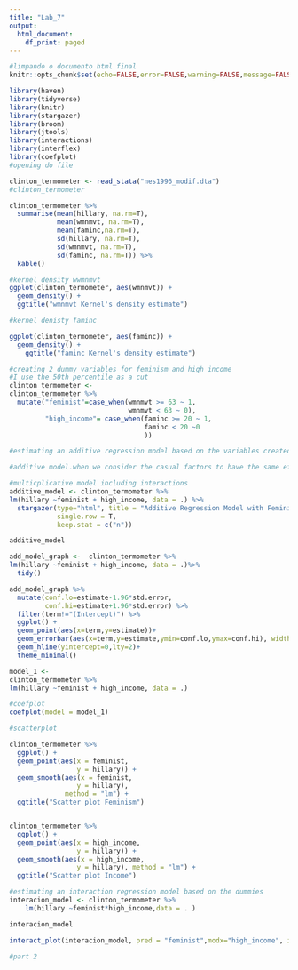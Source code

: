 ```yaml
---
title: "Lab_7"
output: 
  html_document:
    df_print: paged
---
```


```r
#limpando o documento html final
knitr::opts_chunk$set(echo=FALSE,error=FALSE,warning=FALSE,message=FALSE)
```

```r
library(haven)
library(tidyverse)
library(knitr)
library(stargazer)
library(broom)
library(jtools)
library(interactions)
library(interflex)
library(coefplot)
#opening do file

clinton_termometer <- read_stata("nes1996_modif.dta")
#clinton_termometer
```

```r
clinton_termometer %>%
  summarise(mean(hillary, na.rm=T),
            mean(wmnmvt, na.rm=T),
            mean(faminc,na.rm=T),
            sd(hillary, na.rm=T),
            sd(wmnmvt, na.rm=T),
            sd(faminc, na.rm=T)) %>%
  kable()

#kernel density wwmnmvt
ggplot(clinton_termometer, aes(wmnmvt)) +
  geom_density() +
  ggtitle("wmnmvt Kernel's density estimate")

#kernel denisty faminc

ggplot(clinton_termometer, aes(faminc)) +
  geom_density() +
    ggtitle("faminc Kernel's density estimate")

```

```r
#creating 2 dummy variables for feminism and high income
#I use the 50th percentile as a cut 
clinton_termometer <-
clinton_termometer %>%
  mutate("feminist"=case_when(wmnmvt >= 63 ~ 1,
                              wmnmvt < 63 ~ 0),
         "high_income"= case_when(faminc >= 20 ~ 1,
                                  faminc < 20 ~0
                                  ))
```

```r
#estimating an additive regression model based on the variables created above

#additive model.when we consider the casual factors to have the same effect always (we add the effects and we came up with the predicted value)

#multicplicative model including interactions
additive_model <- clinton_termometer %>%
lm(hillary ~feminist + high_income, data = .) %>%
  stargazer(type="html", title = "Additive Regression Model with Feminism and High Income",
            single.row = T,
            keep.stat = c("n"))

additive_model

add_model_graph <-  clinton_termometer %>%
lm(hillary ~feminist + high_income, data = .)%>%
  tidy()

add_model_graph %>%
  mutate(conf.lo=estimate-1.96*std.error,
         conf.hi=estimate+1.96*std.error) %>%
  filter(term!="(Intercept)") %>%
  ggplot() +
  geom_point(aes(x=term,y=estimate))+
  geom_errorbar(aes(x=term,y=estimate,ymin=conf.lo,ymax=conf.hi), width=0.1)+
  geom_hline(yintercept=0,lty=2)+
  theme_minimal()

model_1 <-
clinton_termometer %>%
lm(hillary ~feminist + high_income, data = .)

#coefplot
coefplot(model = model_1) 

#scatterplot

clinton_termometer %>%
  ggplot() +
  geom_point(aes(x = feminist,
                 y = hillary)) +
  geom_smooth(aes(x = feminist,
                 y = hillary), 
              method = "lm") +
  ggtitle("Scatter plot Feminism")


clinton_termometer %>%
  ggplot() +
  geom_point(aes(x = high_income,
                 y = hillary)) +
  geom_smooth(aes(x = high_income,
                 y = hillary), method = "lm") +
  ggtitle("Scatter plot Income")
```

```r
#estimating an interaction regression model based on the dummies
interacion_model <- clinton_termometer %>%
    lm(hillary ~feminist*high_income,data = . )

interacion_model
```

```r
interact_plot(interacion_model, pred = "feminist",modx="high_income", interval = TRUE )
```

```r
#part 2
```




